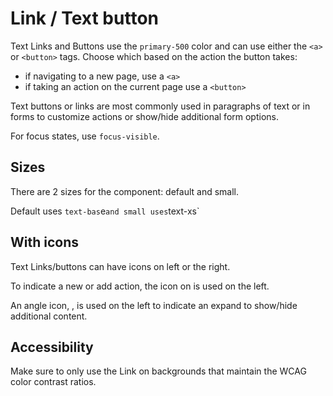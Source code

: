 

<Meta of={stories} />

# Link / Text button

Text Links and Buttons use the `primary-500` color and can use either the `<a>` or `<button>` tags.
Choose which based on the action the button takes:

- if navigating to a new page, use a `<a>`
- if taking an action on the current page use a `<button>`

Text buttons or links are most commonly used in paragraphs of text or in forms to customize actions
or show/hide additional form options.

For focus states, use `focus-visible`.

<Primary />
<Controls />

## Sizes

There are 2 sizes for the component: default and small.

Default uses `text-bas`e`and small uses`text-xs`

## With icons

Text Links/buttons can have icons on left or the right.

To indicate a new or add action, the <i class="bwi bwi-plus-circle"></i> icon on is used on the
left.

An angle icon, <i class="bwi bwi-angle-right"></i>, is used on the left to indicate an expand to
show/hide additional content.

## Accessibility

Make sure to only use the Link on backgrounds that maintain the WCAG color contrast ratios.
